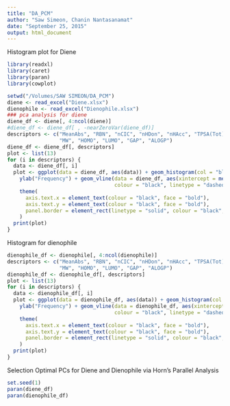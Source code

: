 ```yaml
---
title: "DA_PCM"
author: "Saw Simeon, Chanin Nantasanamat"
date: "September 25, 2015"
output: html_document
---
```


Histogram plot for Diene
```r
library(readxl)
library(caret)
library(paran)
library(cowplot)

setwd("/Volumes/SAW SIMEON/DA_PCM")
diene <- read_excel("Diene.xlsx")
dienophile <- read_excel("Dienophile.xlsx")
### pca analysis for diene
diene_df <- diene[, 4:ncol(diene)]
#diene_df <- diene_df[ , -nearZeroVar(diene_df)]
descriptors <- c("MeanAbs", "RBN", "nCIC", "nHDon", "nHAcc", "TPSA(Tot)", "Energy", "Dipole",
                 "MW", "HOMO", "LUMO", "GAP", "ALOGP")
diene_df <- diene_df[, descriptors]
plot <- list(13)
for (i in descriptors) {
  data <- diene_df[, i]
  plot <- ggplot(data = diene_df, aes(data)) + geom_histogram(col = "black", fill = "blue") + xlab(i) +
    ylab("Frequency") + geom_vline(data = diene_df, aes(xintercept = mean(data), na.rm = TRUE),
                                   colour = "black", linetype = "dashed", size = 1) +
    theme(
      axis.text.x = element_text(colour = "black", face = "bold"),
      axis.text.y = element_text(colour = "black", face = "bold"),
      panel.border = element_rect(linetype = "solid", colour = "black", fill = NA, size = 1)
    )
  print(plot)
}

```

Histogram for dienophile

```r
dienophile_df <- dienophile[, 4:ncol(dienophile)]
descriptors <- c("MeanAbs", "RBN", "nCIC", "nHDon", "nHAcc", "TPSA(Tot)", "Energy", "Dipole",
                 "MW", "HOMO", "LUMO", "GAP", "ALOGP")
dienophile_df <- dienophile_df[, descriptors]
plot <- list(13)
for (i in descriptors) {
  data <- dienophile_df[, i]
  plot <- ggplot(data = dienophile_df, aes(data)) + geom_histogram(col = "black", fill = "red") + xlab(i) +
    ylab("Frequency") + geom_vline(data = dienophile_df, aes(xintercept = mean(data), na.rm = TRUE),
                                   colour = "black", linetype = "dashed", size = 1) +
    theme(
      axis.text.x = element_text(colour = "black", face = "bold"),
      axis.text.y = element_text(colour = "black", face = "bold"),
      panel.border = element_rect(linetype = "solid", colour = "black", fill = NA, size = 1)
    )
  print(plot)
}

```

Selection Optimal PCs for Diene and Dienophile via Horn's Parallel Analysis
```r
set.seed(1)
paran(diene_df)
paran(dienophile_df)
```

